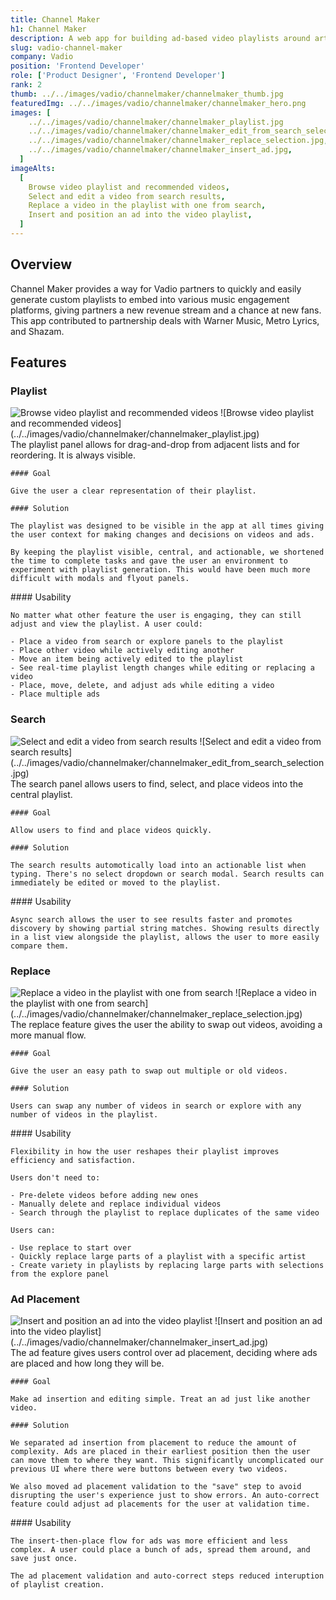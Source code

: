 ```yaml
---
title: Channel Maker
h1: Channel Maker
description: A web app for building ad-based video playlists around artists and their music
slug: vadio-channel-maker
company: Vadio
position: 'Frontend Developer'
role: ['Product Designer', 'Frontend Developer']
rank: 2
thumb: ../../images/vadio/channelmaker/channelmaker_thumb.jpg
featuredImg: ../../images/vadio/channelmaker/channelmaker_hero.png
images: [
    ../../images/vadio/channelmaker/channelmaker_playlist.jpg
    ../../images/vadio/channelmaker/channelmaker_edit_from_search_selection.jpg
    ../../images/vadio/channelmaker/channelmaker_replace_selection.jpg,
    ../../images/vadio/channelmaker/channelmaker_insert_ad.jpg,
  ]
imageAlts:
  [
    Browse video playlist and recommended videos,
    Select and edit a video from search results,
    Replace a video in the playlist with one from search,
    Insert and position an ad into the video playlist,
  ]
---
```



## Overview

Channel Maker provides a way for Vadio partners to quickly and easily generate custom playlists to embed into various music engagement platforms, giving partners a new revenue stream and a chance at new fans. This app contributed to partnership deals with Warner Music, Metro Lyrics, and Shazam.

## Features

### Playlist

<Image showCaption alt="Browse video playlist and recommended videos">
  ![Browse video playlist and recommended
  videos](../../images/vadio/channelmaker/channelmaker_playlist.jpg)
</Image>

<Grid rows={1} columns={2} className="my-8">
  <div className="gridarea-1">
    The playlist panel allows for drag-and-drop from adjacent lists and for reordering. It is always visible.

    #### Goal

    Give the user a clear representation of their playlist.

    #### Solution

    The playlist was designed to be visible in the app at all times giving the user context for making changes and decisions on videos and ads.

    By keeping the playlist visible, central, and actionable, we shortened the time to complete tasks and gave the user an environment to experiment with playlist generation. This would have been much more difficult with modals and flyout panels.

  </div>
  <div className="gridarea-2">
    #### Usability

    No matter what other feature the user is engaging, they can still adjust and view the playlist. A user could:

    - Place a video from search or explore panels to the playlist
    - Place other video while actively editing another
    - Move an item being actively edited to the playlist
    - See real-time playlist length changes while editing or replacing a video
    - Place, move, delete, and adjust ads while editing a video
    - Place multiple ads

  </div>
</Grid>

### Search

<Image showCaption alt="Select and edit a video from search results">
  ![Select and edit a video from search
  results](../../images/vadio/channelmaker/channelmaker_edit_from_search_selection.jpg)
</Image>

<Grid rows={1} columns={2} className="my-8">
  <div className="gridarea-1">
    The search panel allows users to find, select, and place videos into the central playlist.

    #### Goal

    Allow users to find and place videos quickly.

    #### Solution

    The search results automotically load into an actionable list when typing. There's no select dropdown or search modal. Search results can immediately be edited or moved to the playlist.

  </div>
  <div className="gridarea-2">
    #### Usability

    Async search allows the user to see results faster and promotes discovery by showing partial string matches. Showing results directly in a list view alongside the playlist, allows the user to more easily compare them.

  </div>
</Grid>

### Replace

<Image showCaption alt="Replace a video in the playlist with one from search">
  ![Replace a video in the playlist with one from
  search](../../images/vadio/channelmaker/channelmaker_replace_selection.jpg)
</Image>

<Grid rows={1} columns={2} className="my-8">
  <div className="gridarea-1">
    The replace feature gives the user the ability to swap out videos, avoiding a more manual flow.

    #### Goal

    Give the user an easy path to swap out multiple or old videos.

    #### Solution

    Users can swap any number of videos in search or explore with any number of videos in the playlist.

  </div>
  <div className="gridarea-2">
    #### Usability

    Flexibility in how the user reshapes their playlist improves efficiency and satisfaction.

    Users don't need to:

    - Pre-delete videos before adding new ones
    - Manually delete and replace individual videos
    - Search through the playlist to replace duplicates of the same video

    Users can:

    - Use replace to start over
    - Quickly replace large parts of a playlist with a specific artist
    - Create variety in playlists by replacing large parts with selections from the explore panel

  </div>
</Grid>

### Ad Placement

<Image showCaption alt="Insert and position an ad into the video playlist">
  ![Insert and position an ad into the video
  playlist](../../images/vadio/channelmaker/channelmaker_insert_ad.jpg)
</Image>

<Grid rows={1} columns={2} className="my-8">
  <div className="gridarea-1">
    The ad feature gives users control over ad placement, deciding where ads are placed and how long they will be.

    #### Goal

    Make ad insertion and editing simple. Treat an ad just like another video.

    #### Solution

    We separated ad insertion from placement to reduce the amount of complexity. Ads are placed in their earliest position then the user can move them to where they want. This significantly uncomplicated our previous UI where there were buttons between every two videos.

    We also moved ad placement validation to the "save" step to avoid disrupting the user's experience just to show errors. An auto-correct feature could adjust ad placements for the user at validation time.

  </div>
  <div className="gridarea-2">
    #### Usability

    The insert-then-place flow for ads was more efficient and less complex. A user could place a bunch of ads, spread them around, and save just once.

    The ad placement validation and auto-correct steps reduced interuption of playlist creation.

  </div>
</Grid>
